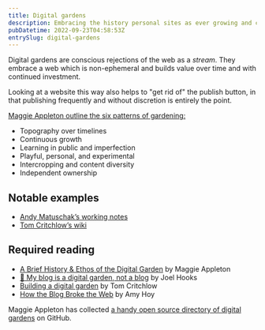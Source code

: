 ```yaml
---
title: Digital gardens
description: Embracing the history personal sites as ever growing and changing collections rather than static documents.
pubDatetime: 2022-09-23T04:58:53Z
entrySlug: digital-gardens
---
```


Digital gardens are conscious rejections of the web as a _stream_. They embrace a web which is non-ephemeral and builds value over time and with continued investment.

Looking at a website this way also helps to "get rid of" the publish button, in that publishing frequently and without discretion is entirely the point.

[Maggie Appleton outline the six patterns of gardening:](https://maggieappleton.com/garden-history)

- Topography over timelines
- Continuous growth
- Learning in public and imperfection
- Playful, personal, and experimental
- Intercropping and content diversity
- Independent ownership

## Notable examples

- [Andy Matuschak’s working notes](https://notes.andymatuschak.org/About_these_notes)
- [Tom Critchlow’s wiki](https://tomcritchlow.com/wiki/)

## Required reading

- [A Brief History & Ethos of the Digital Garden](https://maggieappleton.com/garden-history) by Maggie Appleton
- [🌱 My blog is a digital garden, not a blog](https://joelhooks.com/digital-garden) by Joel Hooks
- [Building a digital garden](https://tomcritchlow.com/2019/02/17/building-digital-garden/) by Tom Critchlow
- [How the Blog Broke the Web](https://stackingthebricks.com/how-blogs-broke-the-web/) by Amy Hoy

Maggie Appleton has collected [a handy open source directory of digital gardens](https://github.com/MaggieAppleton/digital-gardeners#digital-garden-directory) on GitHub.

